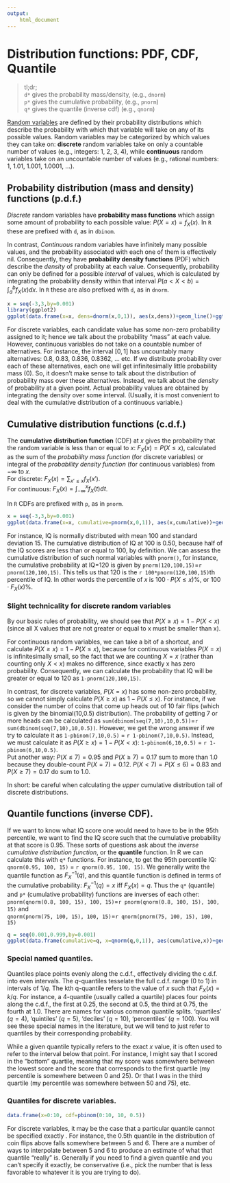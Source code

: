 ```yaml
---
output: 
    html_document
---
```


# Distribution functions: PDF, CDF, Quantile

> tl;dr;    
> `d*` gives the probability mass/density, (e.g., `dnorm`)  
> `p*` gives the cumulative probability, (e.g., `pnorm`)  
> `q*` gives the quantile (inverse cdf) (e.g., `qnorm`)

[Random variables](prob-rv.html) are defined by their probability distributions which describe the probability with which that variable will take on any of its possible values.  Random variables may be categorized by which values they can take on: **discrete** random variables take on only a countable number of values (e.g., integers: 1, 2, 3, 4), while **continuous** random variables take on an uncountable number of values (e.g., rational numbers: 1, 1.01, 1.001, 1.0001, ...).

## Probability distribution (mass and density) functions (p.d.f.)

*Discrete* random variables have **probability mass functions** which assign some amount of probability to each possible value: $P(X=x) = f_X(x)$. In `R` these are prefixed with `d`, as in `dbinom`.  

In contrast, *Continuous* random variables have infinitely many possible values, and the probability associated with each one of them is effectively nil.  Consequently, they have **probability density functions** (PDF) which describe the *density* of probability at each value.  Consequently, probability can only be defined for a possible *interval* of values, which is calculated by integrating the probability density within that interval $P(a < X < b) = \int_a^b f_X(x) dx$.  In `R` these are also prefixed with `d`, as in `dnorm`.

```r
x = seq(-3,3,by=0.001)
library(ggplot2)
ggplot(data.frame(x=x, dens=dnorm(x,0,1)), aes(x,dens))+geom_line()+ggtitle('Probability density function of standard normal')
```

For discrete variables, each candidate value has some non-zero probability assigned to it; hence we talk about the probability "mass" at each value.   However, continuous variables do not take on a countable number of alternatives.  For instance, the interval $[0,1]$ has uncountably many alternatives: 0.8, 0.83, 0.836, 0.8362, ... etc.  If we distribute probability over each of these alternatives, each one will get infinitesimally little probability mass (0).  So, it doesn't make sense to talk about the distribution of probability mass over these alternatives.  Instead, we talk about the *density* of probability at a given point.  Actual probability values are obtained by integrating the density over some interval.  (Usually, it is most convenient to deal with the cumulative distribution of a continuous variable.)

## Cumulative distribution functions (c.d.f.)

The **cumulative distribution function** (CDF) at $x$ gives the probability that the random variable is less than or equal to $x$: $F_X(x) = P(X \leq x)$, calculated as the sum of the *probability mass function* (for discrete variables) or integral of the *probability density function* (for continuous variables) from $-\infty$ to $x$.    
For discrete: $F_X(x) = \sum_{x' \leq x} f_X(x')$.   
For continuous: $F_X(x) = \int_{-\infty}^x f_X(t)dt$.

In `R` CDFs are prefixed with `p`, as in `pnorm`.  

```r
x = seq(-3,3,by=0.001)
ggplot(data.frame(x=x, cumulative=pnorm(x,0,1)), aes(x,cumulative))+geom_line()+ggtitle('Cumulative distribution function of standard normal')
```


For instance, IQ is normally distributed with mean 100 and standard deviation 15. The cumulative distribution of IQ at 100 is 0.50, because half of the IQ scores are less than or equal to 100, by definition.  We can assess the cumulative distribution of such normal variables with `pnorm()`, for instance, the cumulative probability at IQ=120 is given by `pnorm(120,100,15)`=`r pnorm(120,100,15)`.  This tells us that 120 is the `r 100*pnorm(120,100,15)`th percentile of IQ.   In other words the percentile of $x$ is $100\cdot P(X \leq x) \%$, or $100 \cdot F_X(x) \%$.

### Slight technicality for discrete random variables

By our basic rules of probability, we should see that $P(X \geq x) = 1 - P(X < x)$ (since all X values that are not greater or equal to x must be smaller than x).  

For continuous random variables, we can take a bit of a shortcut, and calculate $P(X \geq x) = 1 - P(X \leq x)$, because for continuous variables $P(X=x)$ is infinitesimally small, so the fact that we are counting $X=x$ (rather than counting only $X<x$) makes no difference, since exactly x has zero probability.  Consequently, we can calculate the probability that IQ will be greater or equal to 120 as `1-pnorm(120,100,15)`.  

In contrast, for discrete variables, $P(X = x)$ has some non-zero probability, so we cannot simply calculate $P(X \geq x)$ as $1-P(X \leq x)$.  For instance, if we consider the number of coins that come up heads out of 10 fair flips (which is given by the binomial(10,0.5) distribution).  The probability of getting 7 or more heads can be calculated as `sum(dbinom(seq(7,10),10,0.5))`=`r sum(dbinom(seq(7,10),10,0.5))`.  However, we get the wrong answer if we try to calculate it as `1-pbinom(7,10,0.5)` = `r 1-pbinom(7,10,0.5)`.  Instead, we must calculate it as $P(X \geq x) = 1-P(X < x)$: `1-pbinom(6,10,0.5)` = `r 1-pbinom(6,10,0.5)`.     
Put another way: $P(X \leq 7)=0.95$ and $P(X \geq 7)=0.17$ sum to more than 1.0 because they double-count $P(X=7)=0.12$.  $P(X < 7)=P(X \leq 6)=0.83$ and $P(X \geq 7)=0.17$ do sum to 1.0.

In short: be careful when calculating the *upper* cumulative distribution tail of discrete distributions.

## Quantile functions (inverse CDF).

If we want to know what IQ score one would need to have to be in the 95th percentile, we want to find the IQ score such that the cumulative probability at that score is 0.95.  These sorts of questions ask about the *inverse cumulative distribution function*, or the **quantile** function.  In R we can calculate this with `q*` functions.  For instance, to get the 95th percentile IQ: `qnorm(0.95, 100, 15)` = `r qnorm(0.95, 100, 15)`.  We generally write the quantile function as $F^{-1}_X(q)$, and this quantile function is defined in terms of the cumulative probability: $F^{-1}_X(q) = x \mbox{ iff } F_X(x)=q$.  Thus the `q*` (quantile) and `p*` (cumulative probability) functions are inverses of each other:  
`pnorm(qnorm(0.8, 100, 15), 100, 15)`=`r pnorm(qnorm(0.8, 100, 15), 100, 15)`   and   
`qnorm(pnorm(75, 100, 15), 100, 15)`=`r qnorm(pnorm(75, 100, 15), 100, 15)`


```r
q = seq(0.001,0.999,by=0.001)
ggplot(data.frame(cumulative=q, x=qnorm(q,0,1)), aes(cumulative,x))+geom_line()+ggtitle('Quantile function of standard normal')
```

### Special named quantiles.

Quantiles place points evenly along the c.d.f., effectively dividing the c.d.f. into even intervals.  The $q$-quantiles tesselate the full c.d.f. range (0 to 1) in intervals of $1/q$.  The kth q-quantile refers to the value of $x$ such that $F_X(x)=k/q$.  For instance, a 4-quantile (usually called a quartile) places four points along the c.d.f., the first at 0.25, the second at 0.5, the third at 0.75, the fourth at 1.0.  There are names for various common quantile splits.  'quartiles' ($q=4$), 'quintiles' ($q=5$), 'deciles' ($q=10$), 'percentiles' ($q=100$). You will see these special names in the literature, but we will tend to just refer to quantiles by their corresponding probability.

While a given quantile typically refers to the exact $x$ value, it is often used to refer to the interval below that point. For instance, I might say that I scored in the "bottom" quartile, meaning that my score was somewhere between the lowest score and the score that corresponds to the first quartile (my percentile is somewhere between 0 and 25).  Or that I was in the third quartile (my percentile was somewhere between 50 and 75), etc. 

### Quantiles for discrete variables.

```r
data.frame(x=0:10, cdf=pbinom(0:10, 10, 0.5))
```

For discrete variables, it may be the case that a particular quantile cannot be specified exactly .  For instance, the 0.5th quantile in the distribution of coin flips above falls somewhere between 5 and 6.  There are a number of ways to interpolate between 5 and 6 to produce an estimate of what that quantile "really" is.  Generally if you need to find a given quantile and you can't specify it exactly, be conservative (i.e., pick the number that is less favorable to whatever it is you are trying to do).
